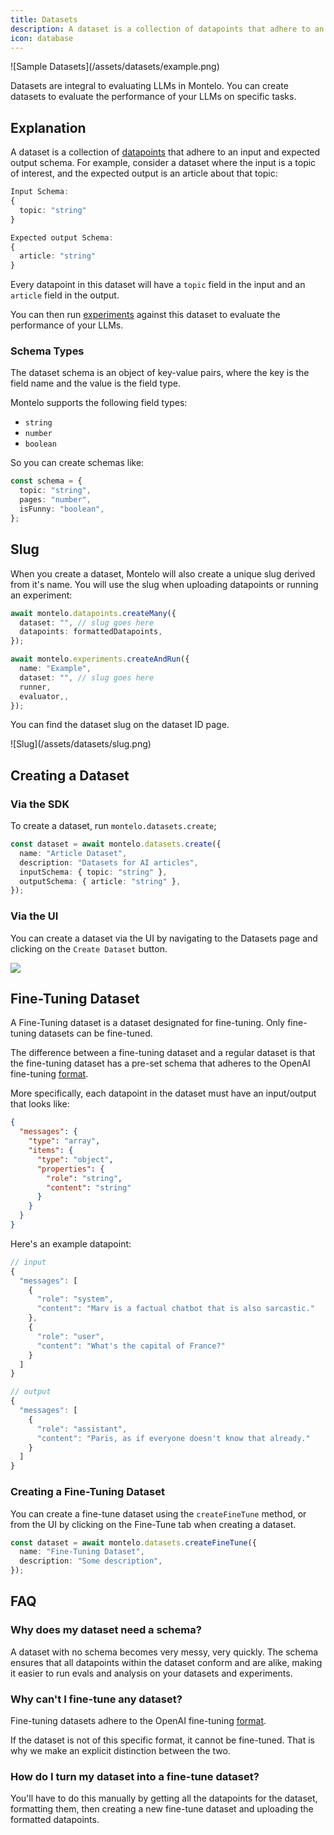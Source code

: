 ```yaml
---
title: Datasets
description: A dataset is a collection of datapoints that adhere to an input/output schema.
icon: database
---
```


<Frame type="glass">
![Sample Datasets](/assets/datasets/example.png)
</Frame>

Datasets are integral to evaluating LLMs in Montelo.
You can create datasets to evaluate the performance of your LLMs on specific tasks.

## Explanation

A dataset is a collection of [datapoints](/datasets/datapoints) that adhere to an input and expected output schema. For example,
consider a dataset where the input is a topic of interest, and the expected output is an article about that topic:

```typescript
Input Schema:
{
  topic: "string"
}

Expected output Schema:
{
  article: "string"
}
```

Every datapoint in this dataset will have a `topic` field in the input and an `article` field in the output.

You can then run [experiments](/experiments/experiments) against this dataset to evaluate the performance of your LLMs.

### Schema Types

The dataset schema is an object of key-value pairs, where the key is the field name and the value is the field type.

Montelo supports the following field types:

- `string`
- `number`
- `boolean`

So you can create schemas like:

```typescript
const schema = {
  topic: "string",
  pages: "number",
  isFunny: "boolean",
};
```

## Slug

When you create a dataset, Montelo will also create a unique slug derived from it's name.
You will use the slug when uploading datapoints or running an experiment:

```typescript
await montelo.datapoints.createMany({
  dataset: "", // slug goes here
  datapoints: formattedDatapoints,
});

await montelo.experiments.createAndRun({
  name: "Example",
  dataset: "", // slug goes here
  runner,
  evaluator,,
});
```

You can find the dataset slug on the dataset ID page.

<Frame type="glass">
![Slug](/assets/datasets/slug.png)
</Frame>

## Creating a Dataset

### Via the SDK

To create a dataset, run `montelo.datasets.create`;

```typescript
const dataset = await montelo.datasets.create({
  name: "Article Dataset",
  description: "Datasets for AI articles",
  inputSchema: { topic: "string" },
  outputSchema: { article: "string" },
});
```

### Via the UI

You can create a dataset via the UI by navigating to the Datasets page and clicking on the `Create Dataset` button.

<Frame type="glass">
  <img src="/assets/CreateDataset.png"/>
</Frame>

## Fine-Tuning Dataset

A Fine-Tuning dataset is a dataset designated for fine-tuning. Only fine-tuning datasets can be fine-tuned.

The difference between a fine-tuning dataset and a regular dataset is that the fine-tuning dataset has a pre-set schema
that adheres to the OpenAI fine-tuning [format](https://platform.openai.com/docs/guides/fine-tuning/example-format).

More specifically, each datapoint in the dataset must have an input/output that looks like:

```json
{
  "messages": {
    "type": "array",
    "items": {
      "type": "object",
      "properties": {
        "role": "string",
        "content": "string"
      }
    }
  }
}
```

Here's an example datapoint:

```typescript
// input
{
  "messages": [
    {
      "role": "system",
      "content": "Marv is a factual chatbot that is also sarcastic."
    },
    {
      "role": "user",
      "content": "What's the capital of France?"
    }
  ]
}

// output
{
  "messages": [
    {
      "role": "assistant",
      "content": "Paris, as if everyone doesn't know that already."
    }
  ]
}
```

### Creating a Fine-Tuning Dataset

You can create a fine-tune dataset using the `createFineTune` method, or from the UI by clicking on the Fine-Tune
tab when creating a dataset.

```typescript
const dataset = await montelo.datasets.createFineTune({
  name: "Fine-Tuning Dataset",
  description: "Some description",
});
```

## FAQ

### Why does my dataset need a schema?

A dataset with no schema becomes very messy, very quickly. The schema ensures that all datapoints within the dataset
conform and are alike, making it easier to run evals and analysis on your datasets and experiments.

### Why can't I fine-tune any dataset?

Fine-tuning datasets adhere to the OpenAI fine-tuning [format](https://platform.openai.com/docs/guides/fine-tuning/example-format).

If the dataset is not of this specific format, it cannot be fine-tuned. That is why we make an explicit distinction
between the two.

### How do I turn my dataset into a fine-tune dataset?

You'll have to do this manually by getting all the datapoints for the dataset, formatting them, then creating a new
fine-tune dataset and uploading the formatted datapoints.
